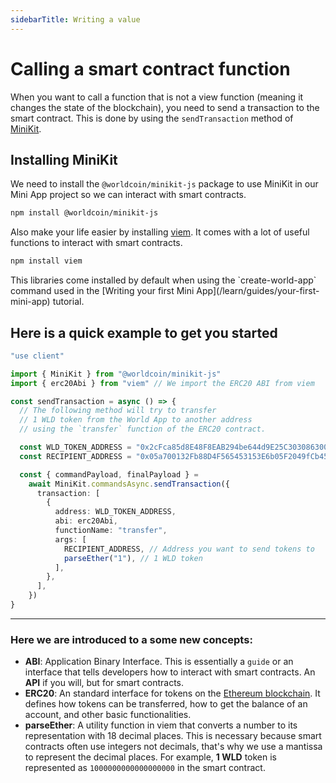 ```yaml
---
sidebarTitle: Writing a value
---
```



# Calling a smart contract function

When you want to call a function that is not a view function (meaning it changes the state of the blockchain), you need to send a transaction to the smart contract. This is done by using the `sendTransaction` method of [MiniKit](https://docs.world.org/mini-apps/commands/send-transaction).

## Installing MiniKit

We need to install the `@worldcoin/minikit-js` package to use MiniKit in our Mini App project so we can interact with smart contracts.

```bash npm2yarn
npm install @worldcoin/minikit-js
```

Also make your life easier by installing [viem](https://viem.sh/). It comes with a lot of useful functions to interact with smart contracts.

```bash npm2yarn
npm install viem
```

<Callout type="info">
  This libraries come installed by default when using the `create-world-app`
  command used in the [Writing your first Mini
  App](/learn/guides/your-first-mini-app) tutorial.
</Callout>

## Here is a quick example to get you started

```ts filename="App.tsx"
"use client"

import { MiniKit } from "@worldcoin/minikit-js"
import { erc20Abi } from "viem" // We import the ERC20 ABI from viem

const sendTransaction = async () => {
  // The following method will try to transfer
  // 1 WLD token from the World App to another address
  // using the `transfer` function of the ERC20 contract.

  const WLD_TOKEN_ADDRESS = "0x2cFca85d8E48F8EAB294be644d9E25C3030863003"
  const RECIPIENT_ADDRESS = "0x05a700132Fb88D4F565453153E6b05F2049fCb45"

  const { commandPayload, finalPayload } =
    await MiniKit.commandsAsync.sendTransaction({
      transaction: [
        {
          address: WLD_TOKEN_ADDRESS,
          abi: erc20Abi,
          functionName: "transfer",
          args: [
            RECIPIENT_ADDRESS, // Address you want to send tokens to
            parseEther("1"), // 1 WLD token
          ],
        },
      ],
    })
}
```

---

### Here we are introduced to a some new concepts:

- **ABI**: Application Binary Interface. This is essentially a `guide` or an interface that tells developers how to interact with smart contracts. An **API** if you will, but for smart contracts.
- **ERC20**: An standard interface for tokens on the [Ethereum blockchain](https://ethereum.org/en/developers/docs/standards/tokens/erc-20/). It defines how tokens can be transferred, how to get the balance of an account, and other basic functionalities.
- **parseEther**: A utility function in viem that converts a number to its representation with 18 decimal places. This is necessary because smart contracts often use integers not decimals, that's why we use a mantissa to represent the decimal places. For example, **1 WLD** token is represented as `1000000000000000000` in the smart contract.

